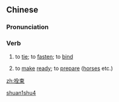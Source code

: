 ==Chinese==
{{zh-forms}}

===Pronunciation===
{{zh-pron
|m=shuānshù
|cat=v
}}

===Verb===
{{zh-verb}}

# {{lb|zh|literary}} to [[tie]]; to [[fasten]]; to [[bind]]
# {{lb|zh|literary}} to [[make]] [[ready]]; to [[prepare]] ([[horse]]s etc.)

[[Category:Mandarin literary terms|shuan1shu4]]

[[zh:拴束]]